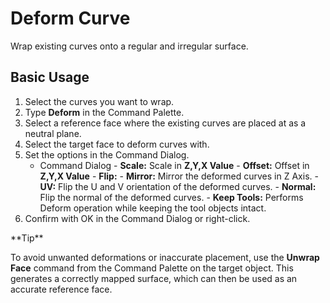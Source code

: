 
# Deform Curve

<Reference shortcut="" command="Deform" button="" />

Wrap existing curves onto a regular and irregular surface.

## Basic Usage

1. Select the curves you want to wrap.
2. Type **Deform** in the Command Palette.
3. Select a reference face where the existing curves are placed at as a neutral plane.
4. Select the target face to deform curves with.
5. Set the options in the Command Dialog.
    - <Kst>Command Dialog</Kst>
          - **Scale:** Scale in **Z,Y,X Value**
          - **Offset:** Offset in **Z,Y,X Value**
          - **Flip:** 
                - **Mirror:** Mirror the deformed curves in Z Axis.
                - **UV:** Flip the U and V orientation of the deformed curves.
                - **Normal:** Flip the normal of the deformed curves.
          - **Keep Tools:** Performs Deform operation while keeping the tool objects intact.
6. Confirm with OK in the Command Dialog or right-click.

<VideoPlayer fileName="deform-curve"/>

<Callout type="info" emoji="💡">
**Tip** 

To avoid unwanted deformations or inaccurate placement, use the **Unwrap Face** command from the Command Palette on the target object. This generates a correctly mapped surface, which can then be used as an accurate reference face.

<VideoPlayer fileName="deform-curve-unwrap"/>
</Callout>